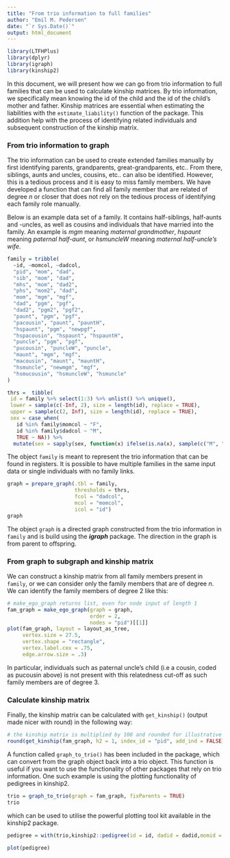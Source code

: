 ```yaml
---
title: "From trio information to full families"
author: "Emil M. Pedersen"
date: "`r Sys.Date()`"
output: html_document
---
```


```r
library(LTFHPlus)
library(dplyr)
library(igraph)
library(kinship2)
```


   In this document, we will present how we can go from trio information to full families that can be used to calculate kinship matrices. By trio information, we specifically mean knowing the id of the child and the id of the child's mother and father. Kinship matrices are essential when estimating the liabilities with the `estimate_liability()` function of the package. This addition help with the process of identifying related individuals and subsequent construction of the kinship matrix.

### From trio information to graph
   The trio information can be used to create extended families manually by first identifying parents, grandparents, great-grandparents, etc.. From there, siblings, aunts and uncles, cousins, etc.. can also be identified. However, this is a tedious process and it is easy to miss family members.
   We have developed a function that can find all family member that are related of degree $n$ or closer that does not rely on the tedious process of identifying each family role manually.


Below is an example data set of a family. It contains half-siblings, half-aunts and -uncles, as well as cousins and individuals that have married into the family. An example is *mgm* meaning *maternal grandmother*, *hspaunt* meaning *paternal half-aunt*, or *hsmuncleW* meaning *maternal half-uncle's wife*.

```r
family = tribble(
  ~id, ~momcol, ~dadcol,
  "pid", "mom", "dad",
  "sib", "mom", "dad",
  "mhs", "mom", "dad2",
  "phs", "mom2", "dad",
  "mom", "mgm", "mgf",
  "dad", "pgm", "pgf",
  "dad2", "pgm2", "pgf2",
  "paunt", "pgm", "pgf",
  "pacousin", "paunt", "pauntH",
  "hspaunt", "pgm", "newpgf",
  "hspacousin", "hspaunt", "hspauntH",
  "puncle", "pgm", "pgf",
  "pucousin", "puncleW", "puncle",
  "maunt", "mgm", "mgf",
  "macousin", "maunt", "mauntH",
  "hsmuncle", "newmgm", "mgf",
  "hsmucousin", "hsmuncleW", "hsmuncle"
)

thrs =  tibble(
 id = family %>% select(1:3) %>% unlist() %>% unique(),
 lower = sample(c(-Inf, 2), size = length(id), replace = TRUE),
 upper = sample(c(2, Inf), size = length(id), replace = TRUE),
 sex = case_when(
   id %in% family$momcol ~ "F",
   id %in% family$dadcol ~ "M",
   TRUE ~ NA)) %>% 
  mutate(sex = sapply(sex, function(x) ifelse(is.na(x), sample(c("M", "F"), 1), x)))
```

The object `family` is meant to represent the trio information that can be found in registers. It is possible to have multiple families in the same input data or single individuals with no family links.


```r
graph = prepare_graph(.tbl = family, 
                      thresholds = thrs,
                      fcol = "dadcol",
                      mcol = "momcol",
                      icol = "id")
graph
```

The object `graph` is a directed graph constructed from the trio information in `family` and is build using the ***igraph*** package. The direction in the graph is from parent to offspring. 

### From graph to subgraph and kinship matrix

We can construct a kinship matrix from all family members present in `family`, or we can consider only the family members that are of degree $n$. We can identify the family members of degree $2$ like this:

```r
# make_ego_graph returns list, even for node input of length 1
fam_graph = make_ego_graph(graph = graph, 
                           order = 2,
                           nodes = "pid")[[1]]
plot(fam_graph, layout = layout_as_tree,
     vertex.size = 27.5,
     vertex.shape = "rectangle",
     vertex.label.cex = .75,
     edge.arrow.size = .3) 
```

  In particular, individuals such as paternal uncle's child (i.e a cousin, coded as pucousin above) is not present with this relatedness cut-off as such family members are of degree $3$. 

### Calculate kinship matrix

Finally, the kinship matrix can be calculated with `get_kinship()` (output made nicer with round) in the following way:
```r
# the kinship matrix is multiplied by 100 and rounded for illustrative purposes!
round(get_kinship(fam_graph, h2 = 1, index_id = "pid", add_ind = FALSE) * 100, 2)
```


A function called `graph_to_trio()` has been included in the package, which can convert from the graph object back into a trio object. This function is useful if you want to use the functionality of other packages that rely on trio information. One such example is using the plotting functionality of pedigrees in kinship2.

```r
trio = graph_to_trio(graph = fam_graph, fixParents = TRUE)
trio
```
which can be used to utilise the powerful plotting tool kit available in the kinship2 package.
```r
pedigree = with(trio,kinship2::pedigree(id = id, dadid = dadid,momid =  momid,sex =  sex))

plot(pedigree)
```